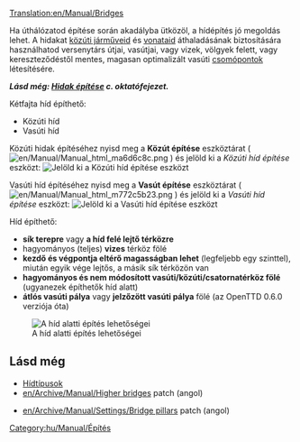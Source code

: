 [[Translation:en/Manual/Bridges]]

<!--
 Previous content wasn't as insightful as the building bridges tutorial
 + this page should be more of a reference, link section and a quick guide, not beginners guide
-->

Ha úthálózatod építése során akadályba ütközöl, a hídépítés jó megoldás lehet. A hidakat [[hu/Manual/Közúti járművek|közúti járműveid]] és [[hu/Manual/Vonatok|vonataid]] áthaladásának biztosítására használhatod versenytárs útjai, vasútjai, vagy vizek, völgyek felett, vagy kereszteződéstől mentes, magasan optimalizált vasúti [[hu/Community/Junctionary/Main Page|csomópontok]] létesítésére.

'''''Lásd még: [[hu/Manual/Hidak építése|Hidak építése]] c. oktatófejezet.'''''

Kétfajta híd építhető:
* Közúti híd
* Vasúti híd

Közúti hidak építéséhez nyisd meg a '''Közút építése''' eszköztárat ( [[File:en/Manual/Manual html ma6d6c8c.png]] ) és jelöld ki a ''Közúti híd építése'' eszközt:
[[File:en/Manual/BridgeTut14.png|none|frame|Jelöld ki a ''Közúti híd építése'' eszközt]]

Vasúti híd építéséhez nyisd meg a '''Vasút építése''' eszköztárat ( [[File:en/Manual/Manual html m772c5b23.png]] ) és jelöld ki a ''Vasúti híd építése'' eszközt:
[[File:en/Manual/BridgeTut1.png|none|frame|Jelöld ki a ''Vasúti híd építése'' eszközt]]

Híd építhető:
* '''sík terepre''' vagy '''a híd felé lejtő térközre'''
*  hagyományos (teljes) '''vizes''' térköz fölé
* '''kezdő és végpontja eltérő magasságban lehet''' (legfeljebb egy szinttel), miután egyik vége lejtős, a másik sík térközön van 
* '''hagyományos és nem módosított vasúti/közúti/csatornatérköz fölé''' (ugyanezek építhetők híd alatt)
* '''átlós vasúti pálya''' vagy '''jelzőzött vasúti pálya''' fölé (az OpenTTD 0.6.0 verziója óta)
[[File:en/Manual/Bridges2 833.png|frame|center|A híd alatti építés lehetőségei]]


== Lásd még ==
*[[hu/Manual/Base Set/Hídtípusok|Hídtípusok]]
*[[en/Archive/Manual/Higher bridges]] patch (angol)

*[[en/Archive/Manual/Settings/Bridge pillars]] patch (angol)

[[Category:hu/Manual/Építés]]
<!-- this is not tutorial/walkthrough category member -->
